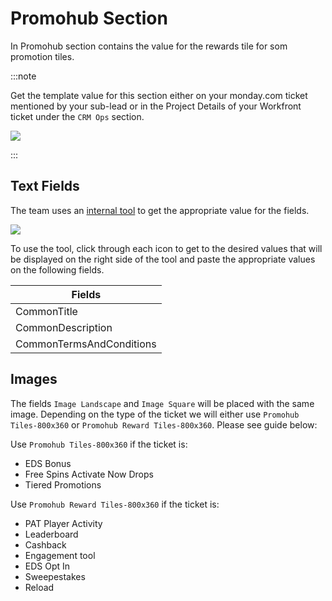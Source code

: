 
# Promohub Section

In Promohub section contains the value for the rewards tile for som promotion tiles.

:::note

Get the template value for this section either on your monday.com ticket mentioned by your sub-lead or in the Project Details of your Workfront ticket under the `CRM Ops` section.

<img className="my-3 w-sm" src={projDetailsTemplate} />

:::

## Text Fields

The team uses an [internal tool](http://betmgm-phtools.entaingroup.corp/promohub-templates/) to get the appropriate value for the fields.

<img className="my-3 mx-md" src={rewardTool} />

To use the tool, click through each icon to get to the desired values that will be displayed on the right side of the tool and paste the appropriate values on the following fields.

| Fields |
| --- |
| CommonTitle |
| CommonDescription |
| CommonTermsAndConditions |

## Images

The fields `Image Landscape` and `Image Square` will be placed with the same image. Depending on the type of the ticket we will either use `Promohub Tiles-800x360` or `Promohub Reward Tiles-800x360`. Please see guide below:

Use `Promohub Tiles-800x360` if the ticket is:
- EDS Bonus
- Free Spins Activate Now Drops
- Tiered Promotions

Use `Promohub Reward Tiles-800x360` if the ticket is:
- PAT Player Activity
- Leaderboard
- Cashback
- Engagement tool
- EDS Opt In
- Sweepestakes
- Reload